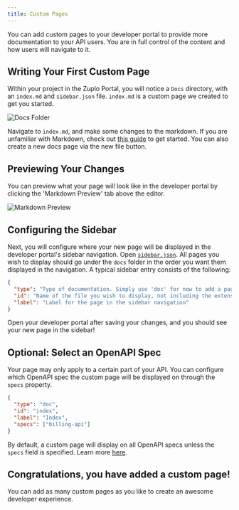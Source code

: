 ```yaml
---
title: Custom Pages
---
```


You can add custom pages to your developer portal to provide more documentation
to your API users. You are in full control of the content and how users will
navigate to it.

## Writing Your First Custom Page

Within your project in the Zuplo Portal, you will notice a `Docs` directory,
with an `index.md` and `sidebar.json` file. `index.md` is a custom page we
created to get you started.

![Docs Folder](https://cdn.zuplo.com/assets/e49b5626-e013-45bd-81fc-28e214102ead.png)

Navigate to `index.md`, and make some changes to the markdown. If you are
unfamiliar with Markdown, check out [this guide](https://www.markdownguide.org/)
to get started. You can also create a new docs page via the new file button.

## Previewing Your Changes

You can preview what your page will look like in the developer portal by
clicking the 'Markdown Preview' tab above the editor.

![Markdown Preview](https://cdn.zuplo.com/assets/cbc42890-83a2-4cf0-9bf3-6df0a6c81cf1.png)

## Configuring the Sidebar

Next, you will configure where your new page will be displayed in the developer
portal's sidebar navigation. Open
[`sidebar.json`](./dev-portal-configuring-sidebar.md). All pages you wish to
display should go under the `docs` folder in the order you want them displayed
in the navigation. A typical sidebar entry consists of the following:

```json
{
  "type": "Type of documentation. Simply use 'doc' for now to add a page",
  "id": "Name of the file you wish to display, not including the extension",
  "label": "Label for the page in the sidebar navigation"
}
```

Open your developer portal after saving your changes, and you should see your
new page in the sidebar!

## Optional: Select an OpenAPI Spec

Your page may only apply to a certain part of your API. You can configure which
OpenAPI spec the custom page will be displayed on through the `specs` property.

```json
{
  "type": "doc",
  "id": "index",
  "label": "Index",
  "specs": ["billing-api"]
}
```

By default, a custom page will display on all OpenAPI specs unless the `specs`
field is specified. Learn more
[here](./dev-portal-configuring-sidebar.md#customizing-individual-openapi-specs).

## Congratulations, you have added a custom page!

You can add as many custom pages as you like to create an awesome developer
experience.
